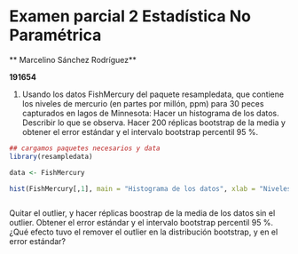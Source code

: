 # Examen parcial 2 Estadística No Paramétrica

** Marcelino Sánchez Rodríguez**

**191654**

1. Usando los datos FishMercury del paquete resampledata, que contiene los niveles de mercurio (en partes por millón, ppm) para 30 peces capturados en lagos de Minnesota:
Hacer un histograma de los datos. Describir lo que se observa.
Hacer 200 réplicas bootstrap de la media y obtener el error estándar y el intervalo bootstrap percentil 95 %.

```r
## cargamos paquetes necesarios y data
library(resampledata)

data <- FishMercury

hist(FishMercury[,1], main = "Histograma de los datos", xlab = "Niveles de mercurio (ppm)", ylab = "Frecuencia", col = "blue", breaks= 25)
```

```block

```

Quitar el outlier, y hacer réplicas boostrap de la media de los datos sin el outlier. Obtener el error estándar y el intervalo bootstrap percentil 95 %.
¿Qué efecto tuvo el remover el outlier en la distribución bootstrap, y en el error estándar?


